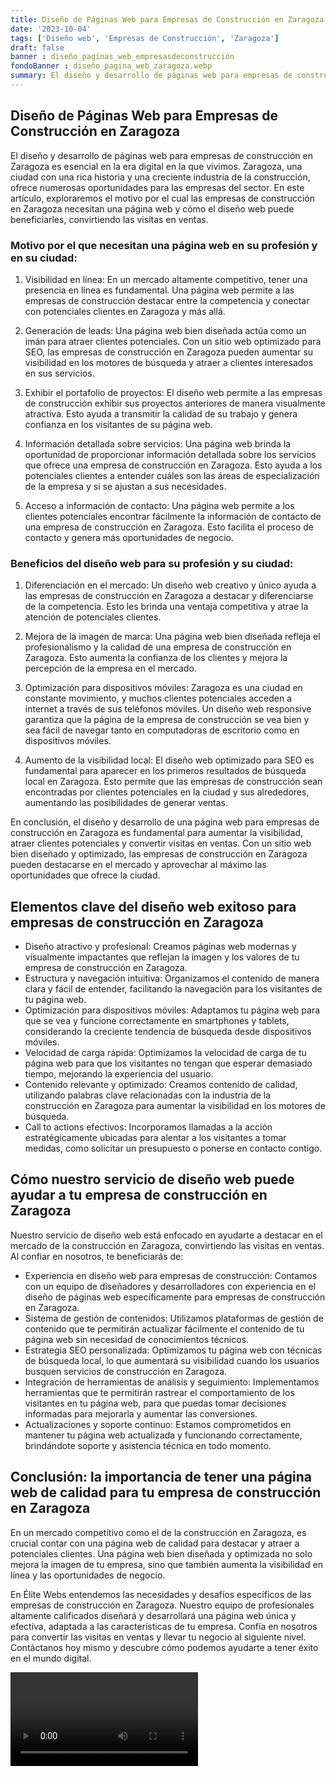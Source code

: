 ```yaml
---
title: Diseño de Páginas Web para Empresas de Construcción en Zaragoza
date: '2023-10-04'
tags: ['Diseño web', 'Empresas de Construcción', 'Zaragoza']
draft: false
banner : diseño_paginas_web_empresasdeconstrucción
fondoBanner : diseño_pagina_web_zaragoza.webp
summary: El diseño y desarrollo de páginas web para empresas de construcción en Zaragoza es esencial en la era digital en la que vivimos. Zaragoza, una ciudad con una rica historia y una creciente industria de la construcción, ofrece numerosas oportunidades para las empresas del sector. En este artículo, exploraremos el motivo por el cual las empresas de construcción en Zaragoza necesitan una página web y cómo el diseño web puede beneficiarles, convirtiendo las visitas en ventas.
---
```


## Diseño de Páginas Web para Empresas de Construcción en Zaragoza

El diseño y desarrollo de páginas web para empresas de construcción en Zaragoza es esencial en la era digital en la que vivimos. Zaragoza, una ciudad con una rica historia y una creciente industria de la construcción, ofrece numerosas oportunidades para las empresas del sector. En este artículo, exploraremos el motivo por el cual las empresas de construcción en Zaragoza necesitan una página web y cómo el diseño web puede beneficiarles, convirtiendo las visitas en ventas.

### Motivo por el que necesitan una página web en su profesión y en su ciudad:

1. Visibilidad en línea: En un mercado altamente competitivo, tener una presencia en línea es fundamental. Una página web permite a las empresas de construcción destacar entre la competencia y conectar con potenciales clientes en Zaragoza y más allá.

2. Generación de leads: Una página web bien diseñada actúa como un imán para atraer clientes potenciales. Con un sitio web optimizado para SEO, las empresas de construcción en Zaragoza pueden aumentar su visibilidad en los motores de búsqueda y atraer a clientes interesados en sus servicios.

3. Exhibir el portafolio de proyectos: El diseño web permite a las empresas de construcción exhibir sus proyectos anteriores de manera visualmente atractiva. Esto ayuda a transmitir la calidad de su trabajo y genera confianza en los visitantes de su página web.

4. Información detallada sobre servicios: Una página web brinda la oportunidad de proporcionar información detallada sobre los servicios que ofrece una empresa de construcción en Zaragoza. Esto ayuda a los potenciales clientes a entender cuáles son las áreas de especialización de la empresa y si se ajustan a sus necesidades.

5. Acceso a información de contacto: Una página web permite a los clientes potenciales encontrar fácilmente la información de contacto de una empresa de construcción en Zaragoza. Esto facilita el proceso de contacto y genera más oportunidades de negocio.

### Beneficios del diseño web para su profesión y su ciudad:

1. Diferenciación en el mercado: Un diseño web creativo y único ayuda a las empresas de construcción en Zaragoza a destacar y diferenciarse de la competencia. Esto les brinda una ventaja competitiva y atrae la atención de potenciales clientes.

2. Mejora de la imagen de marca: Una página web bien diseñada refleja el profesionalismo y la calidad de una empresa de construcción en Zaragoza. Esto aumenta la confianza de los clientes y mejora la percepción de la empresa en el mercado.

3. Optimización para dispositivos móviles: Zaragoza es una ciudad en constante movimiento, y muchos clientes potenciales acceden a internet a través de sus teléfonos móviles. Un diseño web responsive garantiza que la página de la empresa de construcción se vea bien y sea fácil de navegar tanto en computadoras de escritorio como en dispositivos móviles.

4. Aumento de la visibilidad local: El diseño web optimizado para SEO es fundamental para aparecer en los primeros resultados de búsqueda local en Zaragoza. Esto permite que las empresas de construcción sean encontradas por clientes potenciales en la ciudad y sus alrededores, aumentando las posibilidades de generar ventas.

En conclusión, el diseño y desarrollo de una página web para empresas de construcción en Zaragoza es fundamental para aumentar la visibilidad, atraer clientes potenciales y convertir visitas en ventas. Con un sitio web bien diseñado y optimizado, las empresas de construcción en Zaragoza pueden destacarse en el mercado y aprovechar al máximo las oportunidades que ofrece la ciudad.

<GifSeo />

<Cta />

## Elementos clave del diseño web exitoso para empresas de construcción en Zaragoza

- Diseño atractivo y profesional: Creamos páginas web modernas y visualmente impactantes que reflejan la imagen y los valores de tu empresa de construcción en Zaragoza.
- Estructura y navegación intuitiva: Organizamos el contenido de manera clara y fácil de entender, facilitando la navegación para los visitantes de tu página web.
- Optimización para dispositivos móviles: Adaptamos tu página web para que se vea y funcione correctamente en smartphones y tablets, considerando la creciente tendencia de búsqueda desde dispositivos móviles.
- Velocidad de carga rápida: Optimizamos la velocidad de carga de tu página web para que los visitantes no tengan que esperar demasiado tiempo, mejorando la experiencia del usuario.
- Contenido relevante y optimizado: Creamos contenido de calidad, utilizando palabras clave relacionadas con la industria de la construcción en Zaragoza para aumentar la visibilidad en los motores de búsqueda.
- Call to actions efectivos: Incorporamos llamadas a la acción estratégicamente ubicadas para alentar a los visitantes a tomar medidas, como solicitar un presupuesto o ponerse en contacto contigo.

## Cómo nuestro servicio de diseño web puede ayudar a tu empresa de construcción en Zaragoza

Nuestro servicio de diseño web está enfocado en ayudarte a destacar en el mercado de la construcción en Zaragoza, convirtiendo las visitas en ventas. Al confiar en nosotros, te beneficiarás de:

- Experiencia en diseño web para empresas de construcción: Contamos con un equipo de diseñadores y desarrolladores con experiencia en el diseño de páginas web específicamente para empresas de construcción en Zaragoza.
- Sistema de gestión de contenidos: Utilizamos plataformas de gestión de contenido que te permitirán actualizar fácilmente el contenido de tu página web sin necesidad de conocimientos técnicos.
- Estrategia SEO personalizada: Optimizamos tu página web con técnicas de búsqueda local, lo que aumentará su visibilidad cuando los usuarios busquen servicios de construcción en Zaragoza.
- Integración de herramientas de análisis y seguimiento: Implementamos herramientas que te permitirán rastrear el comportamiento de los visitantes en tu página web, para que puedas tomar decisiones informadas para mejorarla y aumentar las conversiones.
- Actualizaciones y soporte continuo: Estamos comprometidos en mantener tu página web actualizada y funcionando correctamente, brindándote soporte y asistencia técnica en todo momento.

## Conclusión: la importancia de tener una página web de calidad para tu empresa de construcción en Zaragoza

En un mercado competitivo como el de la construcción en Zaragoza, es crucial contar con una página web de calidad para destacar y atraer a potenciales clientes. Una página web bien diseñada y optimizada no solo mejora la imagen de tu empresa, sino que también aumenta la visibilidad en línea y las oportunidades de negocio.

En Élite Webs entendemos las necesidades y desafíos específicos de las empresas de construcción en Zaragoza. Nuestro equipo de profesionales altamente calificados diseñará y desarrollará una página web única y efectiva, adaptada a las características de tu empresa. Confía en nosotros para convertir las visitas en ventas y llevar tu negocio al siguiente nivel. Contáctanos hoy mismo y descubre cómo podemos ayudarte a tener éxito en el mundo digital.

<Video />

<CtaBot job='Empresas de Construcción' city='Zaragoza'/>

<Gmaps query='Zaragoza+españa+maps' />